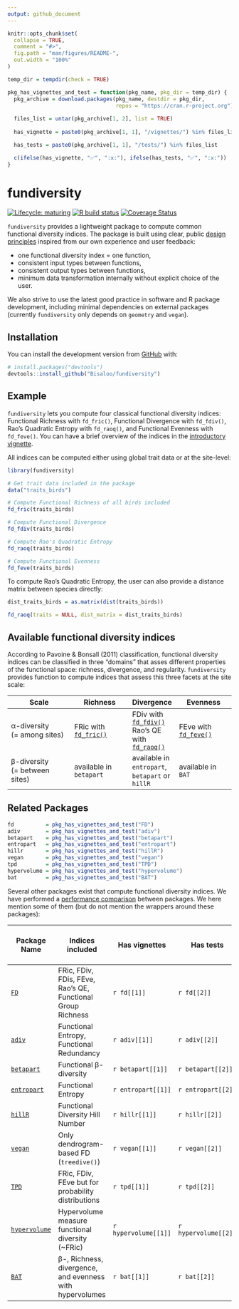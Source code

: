 ```yaml
---
output: github_document
---
```


<!-- README.md is generated from README.Rmd. Please edit that file -->

```r
knitr::opts_chunk$set(
  collapse = TRUE,
  comment = "#>",
  fig.path = "man/figures/README-",
  out.width = "100%"
)

temp_dir = tempdir(check = TRUE)

pkg_has_vignettes_and_test = function(pkg_name, pkg_dir = temp_dir) {
  pkg_archive = download.packages(pkg_name, destdir = pkg_dir,
                                  repos = "https://cran.r-project.org")
  
  files_list = untar(pkg_archive[1, 2], list = TRUE)
  
  has_vignette = paste0(pkg_archive[1, 1], "/vignettes/") %in% files_list

  has_tests = paste0(pkg_archive[1, 1], "/tests/") %in% files_list

  c(ifelse(has_vignette, "✅", ":x:"), ifelse(has_tests, "✅", ":x:"))
}
```

# fundiversity

<!-- badges: start -->
[![Lifecycle: maturing](https://img.shields.io/badge/lifecycle-maturing-blue.svg)](https://www.tidyverse.org/lifecycle/#maturing)
[![R build status](https://github.com/Bisaloo/fundiversity/workflows/R-CMD-check/badge.svg)](https://github.com/Bisaloo/fundiversity/actions)
[![Coverage Status](https://codecov.io/gh/Bisaloo/fundiversity/branch/master/graph/badge.svg?token=HR4YH118VT)](https://codecov.io/gh/Bisaloo/fundiversity)
<!-- badges: end -->

`fundiversity` provides a lightweight package to compute common functional
diversity indices. The package is built using clear, public 
[design principles](https://github.com/Bisaloo/fundiversity/wiki/Design-principles)
inspired from our own experience and user feedback:

* one functional diversity index = one function,
* consistent input types between functions,
* consistent output types between functions,
* minimum data transformation internally without explicit choice of the user.

We also strive to use the latest good practice in software and R package development, including minimal dependencies on external packages (currently `fundiversity` only depends on `geometry` and `vegan`).

## Installation

You can install the development version from [GitHub](https://github.com/Bisaloo/fundiversity) with:

```r
# install.packages("devtools")
devtools::install_github("Bisaloo/fundiversity")
```

## Example

`fundiversity` lets you compute four classical functional diversity indices: Functional Richness with `fd_fric()`, Functional Divergence with
`fd_fdiv()`, Rao's Quadratic Entropy with `fd_raoq()`, and Functional Evenness with `fd_feve()`. You can have a brief overview of the indices in the [introductory vignette](https://bisaloo.github.io/fundiversity/articles/fundiversity.html).

All indices can be computed either using global trait data or at the site-level:

```r
library(fundiversity)

# Get trait data included in the package
data("traits_birds")

# Compute Functional Richness of all birds included
fd_fric(traits_birds)

# Compute Functional Divergence
fd_fdiv(traits_birds)

# Compute Rao's Quadratic Entropy
fd_raoq(traits_birds)

# Compute Functional Evenness
fd_feve(traits_birds)
```

To compute Rao's Quadratic Entropy, the user can also provide a distance matrix between species directly:

```r
dist_traits_birds = as.matrix(dist(traits_birds))

fd_raoq(traits = NULL, dist_matrix = dist_traits_birds)
```

## Available functional diversity indices

According to Pavoine & Bonsall (2011) classification, functional diversity indices can be classified in three "domains" that asses different properties of the functional space: richness, divergence, and regularity.
`fundiversity` provides function to compute indices that assess this three facets at the site scale:

|               Scale                |                                      Richness                                            |                   Divergence                                                                                     |        Evenness                                                                        |
|----------------------------------------------------------------------------------------------------|------------------------------------------------------------------------------------------|--------------------------------------------------|----------------------------------------------------------------------------------------|
| α-diversity<br />(= among sites)   | FRic with [`fd_fric()`](https://bisaloo.github.io/fundiversity/reference/fd_fric.html)   | FDiv with [`fd_fdiv()`](https://bisaloo.github.io/fundiversity/reference/fd_fdiv.html)<br />Rao's QE with [`fd_raoq()`](https://bisaloo.github.io/fundiversity/reference/fd_raoq.html) | FEve with [`fd_feve()`](https://bisaloo.github.io/fundiversity/reference/fd_feve.html) |
| β-diversity<br />(= between sites) | available in `betapart` | available in `entropart`, `betapart` or `hillR`  | available in `BAT`    |
 
## Related Packages

```r
fd          = pkg_has_vignettes_and_test("FD")
adiv        = pkg_has_vignettes_and_test("adiv")
betapart    = pkg_has_vignettes_and_test("betapart")
entropart   = pkg_has_vignettes_and_test("entropart")
hillr       = pkg_has_vignettes_and_test("hillR")
vegan       = pkg_has_vignettes_and_test("vegan")
tpd         = pkg_has_vignettes_and_test("TPD")
hypervolume = pkg_has_vignettes_and_test("hypervolume")
bat         = pkg_has_vignettes_and_test("BAT")
```

Several other packages exist that compute functional diversity indices. We have performed a [performance comparison](https://bisaloo.github.io/fundiversity/articles/performance.html) between packages. We here mention some of them (but do not mention the wrappers around these packages): 

| Package Name                                          |                     Indices included                        |    Has vignettes   |      Has tests     | On GitHub | On CRAN (last updated)                                    |
|-------------------------------------------------------|-------------------------------------------------------------|--------------------|--------------------|-----------|-----------------------------------------------------------|
| [`FD`](https://github.com/cran/FD)                    | FRic, FDiv, FDis, FEve, Rao's QE, Functional Group Richness |`r fd[[1]]`         |`r fd[[2]]`         | :x:       | ![](https://www.r-pkg.org/badges/last-release/FD)         |
| [`adiv`](https://github.com/cran/adiv)                | Functional Entropy, Functional Redundancy                   |`r adiv[[1]]`       |`r adiv[[2]]`       | :x:       | ![](https://www.r-pkg.org/badges/last-release/adiv)       |
| [`betapart`](https://github.com/cran/betapart)        | Functional β-diversity                                      |`r betapart[[1]]`   |`r betapart[[2]]`   | :x:       | ![](https://www.r-pkg.org/badges/last-release/betapart)   |
| [`entropart`](https://github.com/EricMarcon/entropart)| Functional Entropy                                          |`r entropart[[1]]`  |`r entropart[[2]]`  | ✅        | ![](https://www.r-pkg.org/badges/last-release/entropart)  |  
| [`hillR`](https://github.com/daijiang/hillR)          | Functional Diversity Hill Number                            |`r hillr[[1]]`      |`r hillr[[2]]`      | ✅        | ![](https://www.r-pkg.org/badges/last-release/hillR)      |    
| [`vegan`](https://github.com/vegandevs/vegan)         | Only dendrogram-based FD (`treedive()`)                     |`r vegan[[1]]`      |`r vegan[[2]]`      | ✅        | ![](https://www.r-pkg.org/badges/last-release/vegan)      |                 
| [`TPD`](https://github.com/cran/TPD)                  | FRic, FDiv, FEve but for probability distributions          |`r tpd[[1]]`        |`r tpd[[2]]`        | :x:       | ![](https://www.r-pkg.org/badges/last-release/TPD)        |
| [`hypervolume`](https://github.com/cran/hypervolume)  | Hypervolume measure functional diversity (~FRic)            |`r hypervolume[[1]]`|`r hypervolume[[2]]`| ✅        | ![](https://www.r-pkg.org/badges/last-release/hypervolume)|
| [`BAT`](https://github.com/cran/BAT)                  | β-, Richness, divergence, and evenness with hypervolumes    |`r bat[[1]]`        |`r bat[[2]]`        | ✅        | ![](https://www.r-pkg.org/badges/last-release/BAT)        |  
